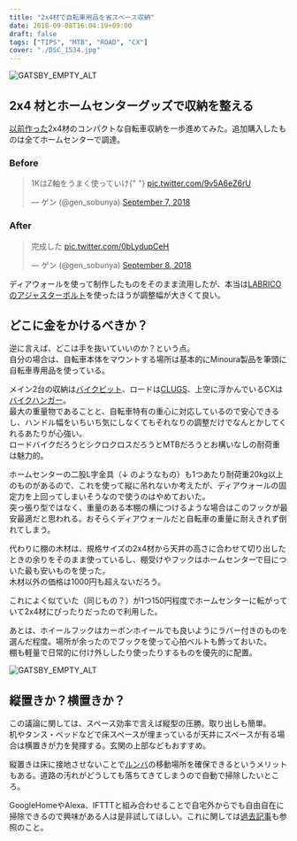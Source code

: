 ---
title: "2x4材で自転車用品を省スペース収納"
date: 2018-09-08T16:04:19+09:00
draft: false
tags: ["TIPS", "MTB", "ROAD", "CX"]
cover: "./DSC_1534.jpg"
---

![GATSBY_EMPTY_ALT](./DSC_1534.jpg)

## 2x4 材とホームセンターグッズで収納を整える

[以前作った](/post/2015/12/bikestorage/)2x4材のコンパクトな自転車収納を一歩進めてみた。追加購入したものは全てホームセンターで調達。

### Before

<blockquote class="twitter-tweet">
  <p lang="ja" dir="ltr">
    1KはZ軸をうまく使っていけ{" "}
    <a href="https://t.co/9v5A6eZ6rU">pic.twitter.com/9v5A6eZ6rU</a>
  </p>
  &mdash; ゲン (@gen_sobunya) <a href="https://twitter.com/gen_sobunya/status/1038053972559376385?ref_src=twsrc%5Etfw">September 7, 2018</a>
</blockquote>

### After

<blockquote class="twitter-tweet">
  <p lang="ja" dir="ltr">
    完成した <a href="https://t.co/0bLydupCeH">pic.twitter.com/0bLydupCeH</a>
  </p>
  &mdash; ゲン (@gen_sobunya) <a href="https://twitter.com/gen_sobunya/status/1038314568794034176?ref_src=twsrc%5Etfw">September 8, 2018</a>
</blockquote>

ディアウォールを使って制作したものをそのまま流用したが、本当は[LABRICO のアジャスターボルト](https://amzn.to/2Cz3yWz)を使ったほうが調整幅が大きくて良い。

<LinkBox isAmazonLink url="https://www.amazon.co.jp/dp/B01HTRVZ0A/" />

## どこに金をかけるべきか？

逆に言えば、どこは手を抜いていいのか？という点。  
自分の場合は、自転車本体をマウントする場所は基本的にMinoura製品を筆頭に自転車専用品を使っている。

メイン2台の収納は[バイクピット](https://amzn.to/2CzJO51)、ロードは[CLUGS](https://amzn.to/2CzJO51)、上空に浮かんでいるCXは[バイクハンガー](https://amzn.to/2wYF438)。  
最大の重量物であることと、自転車特有の重心に対応しているので安心できるし、ハンドル幅をいちいち気にしなくてもそれなりの調整だけでなんとかしてくれるあたりが心強い。  
ロードバイクだろうとシクロクロスだろうとMTBだろうとお構いなしの耐荷重は魅力的。

ホームセンターの二股L字金具（↓ のようなもの）も1つあたり耐荷重20kg以上のものがあるので、これを使って縦に吊れないか考えたが、ディアウォールの固定力を上回ってしまいそうなので使うのはやめておいた。  
突っ張り型ではなく、重量のある本棚の横につけるような場合はこのフックが最安最適だと思われる。おそらくディアウォールだと自転車の重量に耐えきれず倒れてしまう。

<LinkBox isAmazonLink url="https://www.amazon.co.jp/dp/B01LXY81HG/" />

代わりに棚の木材は、規格サイズの2x4材から天井の高さに合わせて切り出したときの余りをそのまま使っているし、棚受けやフックはホームセンターで目についた最も安いものを使った。  
木材以外の価格は1000円も超えないだろう。

これによく似ていた（同じもの？）が1つ150円程度でホームセンターに転がっていて2x4材にぴったりだったので利用した。

<LinkBox isAmazonLink url="https://www.amazon.co.jp/dp/B00TP4S874/" />

あとは、ホイールフックはカーボンホイールでも良いようにラバー付きのものを選んだ程度。場所が余ったのでフックを使って心拍ベルトも飾っておいた。  
棚も軽量で日常的に付け外ししたり使ったりするものを優先的に配置。

![GATSBY_EMPTY_ALT](./DSC_1537.jpg)

## 縦置きか？横置きか？

この議論に関しては、スペース効率で言えば縦型の圧勝。取り出しも簡単。  
机やタンス・ベッドなどで床スペースが埋まっているが天井にスペースが有る場合は横置きが力を発揮する。玄関の上部などもおすすめ。

縦置きは床に接地させないことで[ルンバ](https://amzn.to/2Ze2rE2)の移動場所を確保できるというメリットもある。道路の汚れがどうしても落ちてきてしまうので自動で掃除したいところ。

GoogleHomeやAlexa、IFTTTと組み合わせることで自宅外からでも自由自在に掃除できるので興味がある人は是非試してほしい。これに関しては[過去記事](/post/2017/12/googlehomewithzwift/)も参照のこと。

<LinkBox isAmazonLink url="https://www.amazon.co.jp/dp/B088HL6J9P/" />
